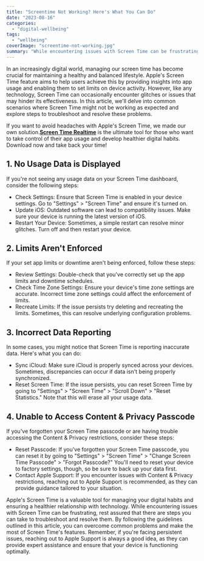 ```yaml
---
title: "Screentime Not Working? Here's What You Can Do"
date: "2023-08-16"
categories: 
  - "digital-wellbeing"
tags: 
  - "wellbeing"
coverImage: "screentime-not-working.jpg"
summary: "While encountering issues with Screen Time can be frustrating, rest assured that there are steps you can take to troubleshoot and resolve them."
---
```

In an increasingly digital world, managing our screen time has become crucial for maintaining a healthy and balanced lifestyle. Apple's Screen Time feature aims to help users achieve this by providing insights into app usage and enabling them to set limits on device activity. However, like any technology, Screen Time can occasionally encounter glitches or issues that may hinder its effectiveness. In this article, we'll delve into common scenarios where Screen Time might not be working as expected and explore steps to troubleshoot and resolve these problems.

If you want to avoid headaches with Apple's Screen Time, we made our own solution.[**Screen Time Realtime**](https://apps.apple.com/app/apple-store/id6452629146?pt=118449936&ct=articles&mt=8) is the ultimate tool for those who want to take control of their app usage and develop healthier digital habits. Download now and take back your time!

## 1. No Usage Data is Displayed
If you're not seeing any usage data on your Screen Time dashboard, consider the following steps:

- Check Settings:
Ensure that Screen Time is enabled in your device settings. Go to "Settings" > "Screen Time" and ensure it's turned on.
- Update iOS:
Outdated software can lead to compatibility issues. Make sure your device is running the latest version of iOS.
- Restart Your Device:
Sometimes, a simple restart can resolve minor glitches. Turn off and then restart your device.

## 2. Limits Aren't Enforced
If your set app limits or downtime aren't being enforced, follow these steps:

- Review Settings:
Double-check that you've correctly set up the app limits and downtime schedules.
- Check Time Zone Settings:
Ensure your device's time zone settings are accurate. Incorrect time zone settings could affect the enforcement of limits.
- Recreate Limits:
If the issue persists try deleting and recreating the limits. Sometimes, this can resolve underlying configuration problems.

## 3. Incorrect Data Reporting
In some cases, you might notice that Screen Time is reporting inaccurate data. Here's what you can do:

- Sync iCloud:
Make sure iCloud is properly synced across your devices. Sometimes, discrepancies can occur if data isn't being properly synchronized.
- Reset Screen Time:
If the issue persists, you can reset Screen Time by going to "Settings" > "Screen Time" > "Scroll Down" > "Reset Statistics." Note that this will erase all your usage data.

## 4. Unable to Access Content & Privacy Passcode
If you've forgotten your Screen Time passcode or are having trouble accessing the Content & Privacy restrictions, consider these steps:

- Reset Passcode:
If you've forgotten your Screen Time passcode, you can reset it by going to "Settings" > "Screen Time" > "Change Screen Time Passcode" > "Forgot Passcode?" You'll need to reset your device to factory settings, though, so be sure to back up your data first.
- Contact Apple Support:
If you encounter issues with Content & Privacy restrictions, reaching out to Apple Support is recommended, as they can provide guidance tailored to your situation.

Apple's Screen Time is a valuable tool for managing your digital habits and ensuring a healthier relationship with technology. While encountering issues with Screen Time can be frustrating, rest assured that there are steps you can take to troubleshoot and resolve them. By following the guidelines outlined in this article, you can overcome common problems and make the most of Screen Time's features. Remember, if you're facing persistent issues, reaching out to Apple Support is always a good idea, as they can provide expert assistance and ensure that your device is functioning optimally.